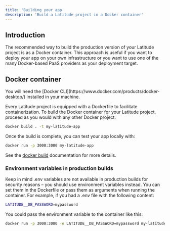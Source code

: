 ```yaml
---
title: 'Building your app'
description: 'Build a Latitude project in a Docker container'
---
```


## Introduction

The recommended way to build the production version of your Latitude project is as a Docker
container. This approach is useful if you want to deploy your app on your own
infrastructure or you want to use one of the many Docker-based PaaS providers
as your deployment target.

## Docker container
<Note>
  You will need the [Docker CLI](https://www.docker.com/products/docker-desktop/) installed in your machine.
</Note>

Every Latitude project is equipped with a Dockerfile to facilitate
containerization. To build the Docker container for your Latitude project,
proceed as you would with any other Docker project:

```bash
docker build . -t my-latitude-app
```

Once the build is complete, you can test your app locally with:

```bash
docker run -p 3000:3000 my-latitude-app
```

See the [docker build](https://docs.docker.com/reference/cli/docker/image/build/) documentation for more details.

### Environment variables in production builds
Keep in mind .env variables are not available in production builds for security reasons – you should use environment variables instead. You can set them in the Dockerfile or pass them as arguments when running the container. For example, if you had a .env file with the following content:

```bash
LATITUDE__DB_PASSWORD=mypassword
```

You could pass the environment variable to the container like this:

```bash
docker run -p 3000:3000 -e LATITUDE__DB_PASSWORD=mypassword my-latitude-app
```

